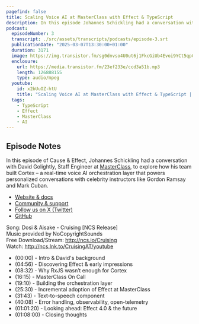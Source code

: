 ```yaml
---
pagefind: false
title: Scaling Voice AI at MasterClass with Effect & TypeScript
description: In this episode Johannes Schickling had a conversation with David Golightly, Staff Engineer at MasterClass, to explore how his team built Cortex – a real-time voice AI orchestration layer that powers personalized conversations with celebrity instructors like Gordon Ramsay and Mark Cuban.
podcast:
  episodeNumber: 3
  transcript: ./src/assets/transcripts/podcasts/episode-3.srt
  publicationDate: "2025-03-07T13:30:00+01:00"
  duration: 3171
  image: https://img.transistor.fm/sg0dnvso4U0ut6j1FkcGiUb4Evoi9YCt5qpCt46K3Z0/rs:fill:3000:3000:1/q:60/aHR0cHM6Ly9pbWct/dXBsb2FkLXByb2R1/Y3Rpb24udHJhbnNp/c3Rvci5mbS81MTU5/NTAxYzc2NGVhMDcx/NDhjYmNjODgzOGRj/NjcwNC5wbmc.jpg
  enclosure:
    url: https://media.transistor.fm/23ef233e/ccd3a51b.mp3
    length: 126888155
    type: audio/mpeg
  youtube:
    id: x2bUuOZ-htU
    title: "Scaling Voice AI at MasterClass with Effect & TypeScript | David Golightly | Cause & Effect #3"
  tags:
    - TypeScript
    - Effect
    - MasterClass
    - AI
---
```


## Episode Notes

In this episode of Cause & Effect, Johannes Schickling had a conversation with David Golightly, Staff Engineer at [MasterClass](https://www.masterclass.com), to explore how his team built Cortex – a real-time voice AI orchestration layer that powers personalized conversations with celebrity instructors like Gordon Ramsay and Mark Cuban.

- [Website & docs](https://effect.website)
- [Community & support](https://discord.gg/effect-ts)
- [Follow us on X (Twitter)](https://twitter.com/EffectTS_)
- [GitHub](https://github.com/Effect-TS)

Song: Dosi & Aisake - Cruising \[NCS Release\]<br/>
Music provided by NoCopyrightSounds<br/>
Free Download/Stream: http://ncs.io/Cruising<br/>
Watch: http://ncs.lnk.to/CruisingAT/youtube

- (00:00) - Intro & David's background
- (04:56) - Discovering Effect & early impressions
- (08:32) - Why RxJS wasn’t enough for Cortex
- (16:15) - MasterClass On Call
- (19:10) - Building the orchestration layer
- (25:30) - Incremental adoption of Effect at MasterClass
- (31:43) - Text-to-speech component
- (40:08) - Error handling, observability, open-telemetry
- (01:01:20) - Looking ahead: Effect 4.0 & the future
- (01:08:00) - Closing thoughts
